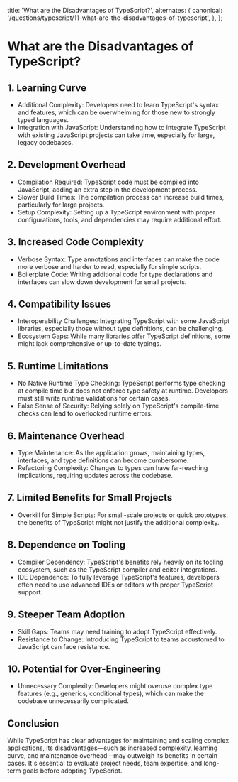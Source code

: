 
  title: 'What are the Disadvantages of TypeScript?',
  alternates: {
    canonical:
      '/questions/typescript/11-what-are-the-disadvantages-of-typescript',
  },
};

# What are the Disadvantages of TypeScript?

## 1. Learning Curve

- Additional Complexity: Developers need to learn TypeScript's syntax and features, which can be overwhelming for those new to strongly typed languages.
- Integration with JavaScript: Understanding how to integrate TypeScript with existing JavaScript projects can take time, especially for large, legacy codebases.

## 2. Development Overhead

- Compilation Required: TypeScript code must be compiled into JavaScript, adding an extra step in the development process.
- Slower Build Times: The compilation process can increase build times, particularly for large projects.
- Setup Complexity: Setting up a TypeScript environment with proper configurations, tools, and dependencies may require additional effort.

## 3. Increased Code Complexity

- Verbose Syntax: Type annotations and interfaces can make the code more verbose and harder to read, especially for simple scripts.
- Boilerplate Code: Writing additional code for type declarations and interfaces can slow down development for small projects.

## 4. Compatibility Issues

- Interoperability Challenges: Integrating TypeScript with some JavaScript libraries, especially those without type definitions, can be challenging.
- Ecosystem Gaps: While many libraries offer TypeScript definitions, some might lack comprehensive or up-to-date typings.

## 5. Runtime Limitations

- No Native Runtime Type Checking: TypeScript performs type checking at compile time but does not enforce type safety at runtime. Developers must still write runtime validations for certain cases.
- False Sense of Security: Relying solely on TypeScript's compile-time checks can lead to overlooked runtime errors.

## 6. Maintenance Overhead

- Type Maintenance: As the application grows, maintaining types, interfaces, and type definitions can become cumbersome.
- Refactoring Complexity: Changes to types can have far-reaching implications, requiring updates across the codebase.

## 7. Limited Benefits for Small Projects

- Overkill for Simple Scripts: For small-scale projects or quick prototypes, the benefits of TypeScript might not justify the additional complexity.

## 8. Dependence on Tooling

- Compiler Dependency: TypeScript's benefits rely heavily on its tooling ecosystem, such as the TypeScript compiler and editor integrations.
- IDE Dependence: To fully leverage TypeScript's features, developers often need to use advanced IDEs or editors with proper TypeScript support.

## 9. Steeper Team Adoption

- Skill Gaps: Teams may need training to adopt TypeScript effectively.
- Resistance to Change: Introducing TypeScript to teams accustomed to JavaScript can face resistance.

## 10. Potential for Over-Engineering

- Unnecessary Complexity: Developers might overuse complex type features (e.g., generics, conditional types), which can make the codebase unnecessarily complicated.

## Conclusion

While TypeScript has clear advantages for maintaining and scaling complex applications, its disadvantages—such as increased complexity, learning curve, and maintenance overhead—may outweigh its benefits in certain cases. It's essential to evaluate project needs, team expertise, and long-term goals before adopting TypeScript.

<GithubEdit link='/questions/typescript/11-what-are-the-disadvantages-of-typescript/page.mdx' />
